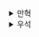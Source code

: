 <details>
  <summary>만혁</summary>
  # 쏙쏙 들어오는 함수형 코딩

## 함수형 프로그래밍이란?

함수형 프로그래밍을 한마디로 설명하는 것은 어렵다.

대충 요약하면 

1. 수학 함수를 사용한 부수효과를 피하는 것이 특징인 프로그래밍 패러다임
2. 부수 효과 없이 순수함수만을 사용하는 프로그래밍 스타일

두개로 나뉜다.




> 개인적 체감으로는 함수형 프로그래밍을 말할때 대부분 두가지 유형으로 말하는것 같다.
> 
> 1. 카테고리 이론이 더해진 수학적 개념을 이용한 프로그래밍 방법론인지
> 2. `map` 또는 `filter`를 사용하여 프로그래밍하는 스타일
> 
> 
> 두 가지 모두 함수형 프로그래밍을 뜻하지만 개인적으로는 1번을 알고 사용하는게
> 더 유연하고 확장성 사고를 하는데 도움이 된다고 생각~!~!



#### 부수 효과(Side Effect)

함수가 리턴 값 이외에 하는 모든 일.

> 예를들어 I/O 작업과 같은 파일 읽기, API 요청하기 등등...

대부분의 함수형 프로그래밍에선 불필요한 부수 효과를 사용하지 않으려고 한다.

#### 순수 함수

인자에만 의존하고 부수 효과가 없는 함수.

같은 인자를 넣으면 같은 결과를 돌려준다


### 실용적인 측면에서 함수형 프로그래밍 정의의 문제점


1. 부수 효과는 필요하다
부수 효과는 소프트웨어를 실행하는 이유이다.
이메일 전송 서비스에서 이메일 전송을 못하면 의미가 없다


2. 함수형 프로그래밍은 부수 효과를 잘 다룰 수 있다.
정의에는 순수 함수만 사용하는것 같지만 그렇지 않다.

3. 함수형 프로그래밍은 실용적이다.
그렇다고 한다.


### 함수형 프로그래밍을 학문적 지식이 아닌 기술과 개념으로 보기

#### 액션과 계산, 데이터 구분하기

- 액션(Action) -> 부르는 시점에 의존
- 계산(Caculation) -> 입력값을 계산해 출력하는 것
- 데이터(Data) -> 이벤트에 대한 사실을 기록한 것



클라우드 서비스를 만든다고 생각해볼때 시나리오 동작 구분

1. 사용자 작업 완료 표시를 함
UI 이벤트로 실행 횟수에 의존하기 때문에 액션

2. 클라이언트가 서버로 메세지를 보냄
메세지를 보내는것 또한 액션. 메세지 자체는 데이터

3. 서버가 메세지를 받음
메세지를 받는 것은 횟수에 의존하므로 액션

4. 서버가 데이터베이스를 변경
내부 상태변경 또한 액션

5. 서버가 누구에게 알림을 보낼지 결정
결정하는 것은 계산

6. 서버가 이메일로 알림을 보냄
이메일 보내기는 액션

### 함수형 프로그래밍에서는 코드를 세 가지로 분류한다

1. 액션(Action) -> 부르는 시점에 의존

- 시간이 지남에 따라 안전하게 상태를 변경하는 방법
- 순서를 보장하는 방법
- 액션이 정확히 한 번만 실행되게 보장하는 방법

2. 계산(Caculation) -> 입력값을 계산해 출력하는 것

- 정확성을 위한 정적 분석
- 수학적 지식
- 테스트 전략

3. 데이터(Data) -> 이벤트에 대한 사실을 기록한 것

- 효율적으로 접근하기 위해 데이터를 구성하는 방법
- 데이터를 보관하기 위한 기술
- 데이터를 이용해 중요한것을 발견하는 원칙



### 1회독 후기

...
</details><details>
  <summary>우석</summary>
  # 1. 쏙쏙 들어오는 함수형 코딩에 오신 것을 환영합니다

## 함수형 프로그래밍이란?
> 1. 수학 함수를 사용하여 부수 효과를 피하는 것이 특징인 프로그래밍 패러다임
> 2. 부수 효과 없이 순수 함수만 사용하는 프로그래밍 스타일

함수형 프로그래밍의 정의이다. 부수 효과란 함수가 리턴 값 이외에 하는 모든 일을 말하고, 순수 함수는 인자에만 의존하고 부수 효과가 없는 함수를 뜻한다. 
하지만 실용적인 측면에서 함수형 프로그래밍의 정의는 3가지 문제점이 존재한다.

> 1. 부수 효과는 필요하다.
> 2. 함수형 프로그래밍은 부수 효과를 잘 다룰 수 있다.
> 3. 함수형 프로그래밍은 실용적이다.

지속적으로 언급되지만 함수형 프로그래밍은 개발 패러다임이다. 패러다임은 추상적인 개념이기 한 단어 속에는 여러 관점이 존재할 수 있다. 
학문적인 함수형 프로그래밍도 있을 수 있고 현업에서 바라보는 함수형 프로그래밍도 있을 수 있다. 심지어는 두개의 큰 가지 속에서도 여러 관점으로 나뉠 것이다. 
저자는 많은 관점들 중 실용적인 측면에서의 함수형 프로그래밍을 얘기하려 한다.
<br></br>

## 액션과 계산 그리고 데이터
함수형 프로그래밍을 하기 위해서는 함수형 사고를 연습해야 한다. 함수형 사고에는 2가지 큰 틀이 존재한다.
> 1. 액션과 계산 그리고 데이터
> 2. 일급 추상

1장에서는 액션과 계산 그리고 데이터에 대해 간단히 설명한다. 간단한 정의는 아래와 같다.
> 액션: 실행 시점이나 횟수 또는 둘 다에 의존하는 로직 (메일 발송, DB 저장 등..).
> 계산: 입력값으로 출력값을 만드는 로직. 언제 어디서 계산해도 결과는 같고 외부에 영향을 주지 않는다. (숫자 더하기).
> 데이터: 이벤트에 대한 상세한 기록.

객체지향 프로그래밍을 배울 때 `상태 : 행동 = 필드 : 메서드`를 배웠는데 비슷한 개념으로 느껴졌다. 하지만 함수형 프로그래밍에서는 행동을 액션과 계산 2가지로 나눈다. 
함수형 프로그래밍의 지향점은 로직의 대부분을 계산으로 만들고 액션을 최대한 줄여 궁극적으로 액션을 보다 잘 관리하는 데에 있다고 말한다.
<br></br>

지금까지 개발을 하면서 메서드와 필드에 대해서만 생각했지 메서드를 2가지 유형으로 나누어 생각해본 적이 없어서 신선한 것 같다.

## 액션, 계산, 데이터를 구분해서 좋은 점
함수형 프로그래밍은 분산 시스템과 잘 어울린다. 분산 시스템에서는 여러 컴퓨터가 네트워크를 통해 통신하고 소프트웨어가 복잡해진다.
처리해야 하는 메시지 순서가 바뀔 수 있고 중복되기도 하고 유실되기도 한다. 이같이 시간에 따라 바뀌는 모델링을 할 때 함수형 프로그래밍을 통해 이와 같은 로직을 줄이는 건
시간에 따라 바뀌는 영역 (액션)을 보다 잘 다룰 수 있는 밑바탕이 된다.

</details>